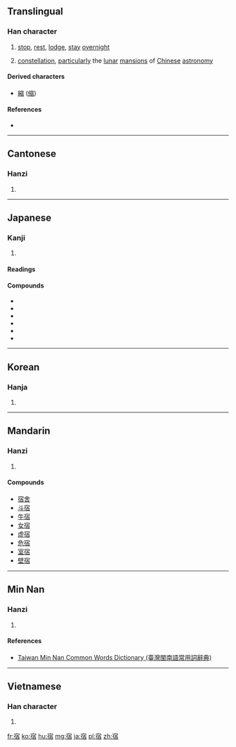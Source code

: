 ==Translingual==
{{wikipedia|Twenty-eight mansions}}
===Han character===
{{Han char|rn=40|rad=宀|as=08|sn=11|four=3026<sub>1</sub>|canj=十人一日 (JOMA)|ids=⿱[[宀]][[佰]]}}

# [[stop]], [[rest]], [[lodge]], [[stay]] [[overnight]]
# {{context|astronomy|lang=cmn}} [[constellation]], [[particularly]] the [[lunar]] [[mansion]]s of [[Chinese]] [[astronomy]]

====Derived characters====
* [[縮]] ([[缩]])

====References====
* {{Han ref|kx=0287.130|dkj=07195|dj=0568.210|hdz=20938.100|uh=5BBF|ud=23487|bh=B14A|bd=45386}}

----

==Cantonese==

===Hanzi===
{{yue-hanzi|jyut=[[sau3]], [[suk1]]|y=sau3, suk1}}

# {{defn|lang=yue|sort=宀08}}

----

==Japanese==

===Kanji===
{{ja-kanji|grade=3|rs=宀08}}

# {{defn|lang=ja|sort=宀08}}

====Readings====
{{ja-readings
|on=[[しゅく]] (shuku), [[しゅう]] (shū)
|kun=[[やどる]] (yadoru), [[やど]] (yado)}}

====Compounds====
* {{term|民宿||traditional Japanese budget inn|tr=みんしゅく, minshuku|sc=Jpan|lang=ja}}
* {{term|新宿||[[Shinjuku]]|tr=しんじゅく, shinjuku|sc=Jpan|lang=ja}}
* {{term|宿題||[[homework]]|tr=しゅくだい, shukudai|sc=Jpan|lang=ja}}
* {{term|宿命||[[destiny]]; [[fate]]|tr=しゅくめい, shukumei|sc=Jpan|lang=ja}}
* {{term|宿泊||[[lodging]]|tr=しゅくはく, shukuhaku|sc=Jpan|lang=ja}}
* {{term|野宿|tr=のじゅく, nojuku|sc=Jpan|lang=ja}}

----

==Korean==

===Hanja===
{{ko-hanja|hangeul=[[숙]], [[수]]|rv=suk, su|mr=suk, su}}

# {{defn|lang=ko|sort=宀08}}

----

==Mandarin==

===Hanzi===
{{cmn-hanzi|pin=[[sù]] ([[su4]]), [[xiǔ]] ([[xiu3]]), [[xiù]] ([[xiu4]])|wg=su<sup>4</sup>, hsiu<sup>3</sup>, hsiu<sup>4</sup>}}

# {{defn|lang=cmn|sort=宀08}}

====Compounds====
* [[宿舍]]
* [[斗宿]]
* [[牛宿]]
* [[女宿]]
* [[虚宿]]
* [[危宿]]
* [[室宿]]
* [[壁宿]]

----

==Min Nan==

===Hanzi===
{{nan-hanzi|tlpa=[[siok]] (siok<sup>4</sup>), [[sok]] (sok<sup>4</sup>), [[siù]] (siu<sup>3</sup>)}}

# {{defn|lang=nan|sort=宀08}}

====References====
*[http://twblg.dict.edu.tw/holodict_new/index.html Taiwan Min Nan Common Words Dictionary (臺灣閩南語常用詞辭典)]

----

==Vietnamese==

===Han character===
{{vi-hantu|[[túc]], [[tú]]|rs=宀08}}

# {{defn|lang=vi|sort=宀08}}

[[fr:宿]]
[[ko:宿]]
[[hu:宿]]
[[mg:宿]]
[[ja:宿]]
[[pl:宿]]
[[zh:宿]]